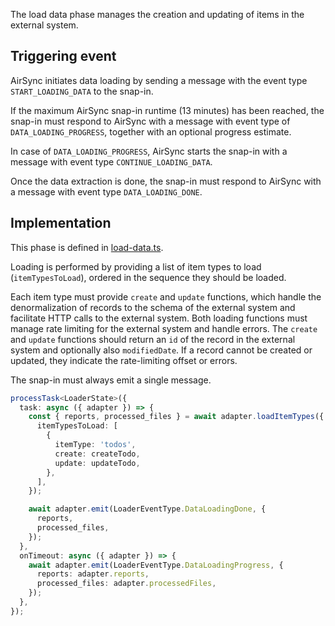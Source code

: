 The load data phase manages the creation and updating of items in the external system.

## Triggering event

AirSync initiates data loading by sending a message with the event type `START_LOADING_DATA` to the snap-in.

If the maximum AirSync snap-in runtime (13 minutes) has been reached, 
the snap-in must respond to AirSync with a message with event type of `DATA_LOADING_PROGRESS`, together with an optional progress estimate.

In case of `DATA_LOADING_PROGRESS`, AirSync starts the snap-in with a message with event type `CONTINUE_LOADING_DATA`.

Once the data extraction is done, the snap-in must respond to AirSync with a message with event type `DATA_LOADING_DONE`.

## Implementation

This phase is defined in [load-data.ts](https://github.com/devrev/airdrop-template/blob/main/code/src/functions/loading/workers/load-data.ts). 

Loading is performed by providing a list of item types to load (`itemTypesToLoad`), ordered in the sequence they should be loaded.

Each item type must provide `create` and `update` functions, which handle the denormalization of records to the schema of the external system and facilitate HTTP calls to the external system. Both loading functions must manage rate limiting for the external system and handle errors. The `create` and `update` functions should return an `id` of the record in the external system and optionally also `modifiedDate`. If a record cannot be created or updated, they indicate the rate-limiting offset or errors.

<Note>The snap-in must always emit a single message.</Note>

```typescript
processTask<LoaderState>({
  task: async ({ adapter }) => {
    const { reports, processed_files } = await adapter.loadItemTypes({
      itemTypesToLoad: [
        {
          itemType: 'todos',
          create: createTodo,
          update: updateTodo,
        },
      ],
    });

    await adapter.emit(LoaderEventType.DataLoadingDone, {
      reports,
      processed_files,
    });
  },
  onTimeout: async ({ adapter }) => {
    await adapter.emit(LoaderEventType.DataLoadingProgress, {
      reports: adapter.reports,
      processed_files: adapter.processedFiles,
    });
  },
});
```
